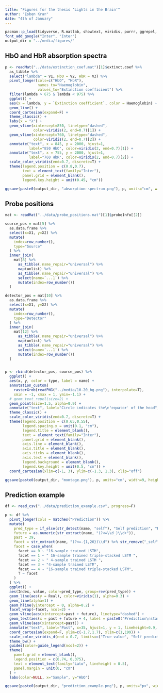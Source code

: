 ---
title: "Figures for the thesis 'Lights in the Brain'"
author: "Esben Kran"
date: "4th of January"
---

```{r}
pacman::p_load(tidyverse, R.matlab, showtext, viridis, purrr, ggrepel, png, grid, ggthemes, forcats)
font_add_google("Inter", "Inter")
output_dir = "../media/figures/"
```


## HbO and HbR absorption spectra
```{r}
p <- readMat("../data/extinction_coef.mat")[1]$extinct.coef %>% 
  as_tibble %>% 
  select("lambda" = V1, HbO = V2, HbR = V3) %>% 
  pivot_longer(cols=c("HbO", "HbR"), 
               names_to="Haemoglobin", 
               values_to="Extinction coefficient") %>%
  filter(lambda > 675 & lambda < 975) %>% 
  ggplot() +
  aes(x = lambda, y = `Extinction coefficient`, color = Haemoglobin) +
  geom_line() +
  coord_cartesian(expand=F) +
  theme_classic() +
  labs(x = "λ") +
  geom_vline(xintercept=850, linetype="dashed",
             color=viridis(2, end=0.7)[1]) +
  geom_vline(xintercept=760, linetype="dashed",
             color=viridis(2, end=0.7)[2]) +
  annotate("text", x = 845, y = 2000, hjust=1,
           label="850 HbO", color=viridis(2, end=0.7)[1]) +
  annotate("text", x = 755, y = 2000, hjust=1, 
           label="760 HbR", color=viridis(2, end=0.7)[2]) +
  scale_color_viridis(end=0.7, discrete=T) +
  theme(legend.position = c(0.8,0.7),
        text = element_text(family="Inter"),
        panel.grid = element_blank(),
        legend.key.height = unit(0.45, "cm"))

ggsave(paste0(output_dir, "absorption-spectrum.png"), p, units="cm", width=10, height=7.5)
```

## Probe positions
```{r fig.width=5, fig.height=5}
mat <- readMat("../data/probe_positions.mat")[1]$probeInfo[[2]]

source_pos = mat[5] %>% 
  as.data.frame %>% 
  select(x=X1, y=X2) %>% 
  mutate(
    index=row_number(),
    type="Source"
  ) %>% 
  inner_join(
    mat[8] %>% 
      as_tibble(.name_repair="universal") %>% 
      map(unlist) %>% 
      as_tibble(.name_repair="universal") %>% 
      select(name=`...1`) %>%
      mutate(index=row_number())
  )

detector_pos = mat[10] %>% 
  as.data.frame %>% 
  select(x=X1, y=X2) %>% 
  mutate(
    index=row_number(),
    type="Detector"
  ) %>% 
  inner_join(
    mat[12] %>% 
      as_tibble(.name_repair="universal") %>% 
      map(unlist) %>% 
      as_tibble(.name_repair="universal") %>% 
      select(name=`...1`) %>%
      mutate(index=row_number())
  )


p <- rbind(detector_pos, source_pos) %>%
  ggplot() +
  aes(x, y, color = type, label = name) +
  annotation_custom(
    rasterGrob(readPNG("../media/10-20_bg.png"), interpolate=T),
    xmin = -1, xmax = 1, ymin=-1.1) +
  # geom_text_repel(size=2) +
  geom_point(size=1.5, alpha=0.9) +
  annotate("text", label="Circle indicates the\n'equator' of the head", x = 1.2, y = 0.7, hjust=0, vjust=1, lineheight=1) +
  theme_classic() +
  scale_color_viridis(end=0.7, discrete=T) +
  theme(legend.position = c(0.65,0.55),
        legend.spacing.x = unit(0.1, "cm"),
        legend.title = element_blank(),
        text = element_text(family="Inter"),
        panel.grid = element_blank(),
        axis.line = element_blank(),
        axis.title = element_blank(),
        axis.ticks = element_blank(),
        axis.text = element_blank(),
        legend.background = element_blank(),
        legend.key.height = unit(0.5, "cm")) +
  coord_cartesian(xlim=c(-1, 3), ylim=c(-1.3, 1.3), clip="off")

ggsave(paste0(output_dir, "montage.png"), p, units="cm", width=9, height=7.5)

```

## Prediction example
```{r include=F}
df <- read_csv("../data/prediction_example.csv", progress=F)

p <- df %>% 
  pivot_longer(cols = matches("Prediction")) %>% 
  mutate(
    pred_type = if_else(str_detect(name, "self"), "Self prediction", "Real prediction"),
    future = as.numeric(str_extract(name, "(?<=\\d_)\\d+")),
    past = 39,
    facet = str_extract(name, "(?<=.{1,20})\\d") %>% str_remove("_self"),
    facet = case_when(
      facet == 0 ~ "16-sample trained LSTM",
      facet == 1 ~ " 16-sample trained triple-stacked LSTM ",
      facet == 2 ~ " 4-sample trained LSTM ",
      facet == 3 ~ "4-sample trained LSTM",
      facet == 4 ~ "16-sample trained triple-stacked LSTM",
      T ~ facet
    )
  ) %>% 
  ggplot() +
  aes(Index, value, color=pred_type, group=rev(pred_type)) +
  geom_line(aes(y = Real), color=viridis(1), alpha=0.3) +
  geom_line(alpha=1) +
  geom_hline(yintercept = 0, alpha=0.2) +
  facet_wrap(~facet, ncol=2) +
  geom_vline(aes(xintercept=past + future), linetype="dashed") +
  geom_text(aes(x = past + future + 4, label = paste0("Prediction\nstart: ", future)), color="black", hjust=0, y = 1, lineheight=0.9, size=3) +
  geom_vline(aes(xintercept=past)) +
  annotate("text", label="Past", x=35, hjust=1, y = 1, lineheight=0.9, size=3) +
  coord_cartesian(expand=F, ylim=c(-1.7,1.7), xlim=c(1,199)) +
  scale_color_viridis_d(end = 0.7, limits=c("True value", "Self prediction", "Real prediction")) +
  theme_bw() +
  guides(color=guide_legend(ncol=2)) +
  theme(
    panel.grid = element_blank(),
    legend.position = c(0.74, 0.375),
    text = element_text(family="Lato", lineheight = 0.5),
    panel.margin = unit(0, "cm")
  ) +
  labs(color=NULL, x="Sample", y="HbO")

ggsave(paste0(output_dir, "prediction_example.png"), p, units="px", width=2056, height=1200)

```








